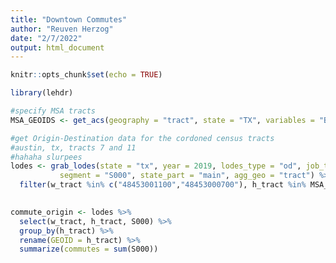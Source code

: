 ```yaml
---
title: "Downtown Commutes"
author: "Reuven Herzog"
date: "2/7/2022"
output: html_document
---
```


```r
knitr::opts_chunk$set(echo = TRUE)
```


```r
library(lehdr)

#specify MSA tracts
MSA_GEOIDS <- get_acs(geography = "tract", state = "TX", variables = "B19001_001",county = c("Travis","Bastrop","Caldwell","Hays","Williamson"))$GEOID

#get Origin-Destination data for the cordoned census tracts
#austin, tx, tracts 7 and 11
#hahaha slurpees
lodes <- grab_lodes(state = "tx", year = 2019, lodes_type = "od", job_type = "JT00", 
           segment = "S000", state_part = "main", agg_geo = "tract") %>%
  filter(w_tract %in% c("48453001100","48453000700"), h_tract %in% MSA_GEOIDS)
  
```

```r
commute_origin <- lodes %>%
  select(w_tract, h_tract, S000) %>%
  group_by(h_tract) %>%
  rename(GEOID = h_tract) %>%
  summarize(commutes = sum(S000))
```